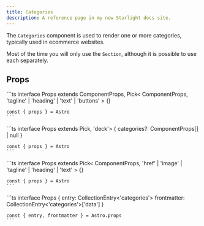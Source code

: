 ```yaml
---
title: Categories
description: A reference page in my new Starlight docs site.
---
```



The `Categories` component is used to render one or more categories, typically used in ecommerce websites.

Most of the time you will only use the `Section`, although it is possible to use each separately.

## Props

<Tabs>
  <TabItem label="Section">
    ```ts
    interface Props
      extends ComponentProps<typeof CategoriesDeck>,
        Pick<
          ComponentProps<typeof Section>,
          'tagline' | 'heading' | 'text' | 'buttons'
        > {}

    const { props } = Astro
    ```
  </TabItem>
  <TabItem label="Deck">
    ```ts
    interface Props extends Pick<ComponentProps<typeof Deck>, 'deck'> {
      categories?: ComponentProps<typeof CategoriesCard>[] | null
    }

    const { props } = Astro
    ```
  </TabItem>
  <TabItem label="Card">
    ```ts
    interface Props
      extends Pick<
        ComponentProps<typeof Card>,
        'href' | 'image' | 'tagline' | 'heading' | 'text'
      > {}

    const { props } = Astro
    ```
  </TabItem>
  <TabItem label="Layout">
    ```ts
    interface Props {
      entry: CollectionEntry<'categories'>
      frontmatter: CollectionEntry<'categories'>['data']
    }

    const { entry, frontmatter } = Astro.props
    ```
  </TabItem>
</Tabs>